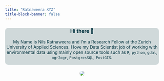 ```yaml
---
title: "Ratnaweera XYZ"
title-block-banner: false
---
```


<style>
h1{
  display: none
}

body{
  background-image: url("images/pexels-kasuma-134074.jpg");
  background-repeat: no-repeat;
  background-attachment: fixed;
  background-size: cover;
}

#welcome {
  text-align: center;
  color: #073642;
  background-color: rgba(178,193,196, 0.6);
  border-radius: 10px;
  padding: 0 2px 2px 2px;
  margin: 0 0 20px 0;
}

</style>

<div id="welcome">

<h3> Hi there 👋  </h3>

<p>
My Name is Nils Ratnaweera and I'm a Research Fellow at the Zurich University of Applied Sciences. I love my Data Scientist job of working with environmental data using mainly open source tools such as `R`, `python`, `gdal`, `ogr2ogr`, `PostgresSQL`, `PostGIS`.
</p>
</div>

<!-- I understand something better once I try to explain it. This is one of my motivations to start blogging: to learn more on the topics I'm interested in.  -->

<!-- Also, writing helps me complete the thought process of half baked ideas. And last but not least, I want to join the vibrant community of `R` users, open source enthusiasts, spatial people, python lovers, linux advocates and data scientists. -->


<div style = "text-align: center">
<img src = "images/portrait.jpeg" style = "max-width: 200px;   border-radius: 50%;">
</div>


<!-- https://api.stackexchange.com/2.3/users/4139249/top-tags?site=stackoverflow -->
<!-- https://api.stackexchange.com/2.3/users/40929/top-tags?site=gis.stackexchange.com -->

